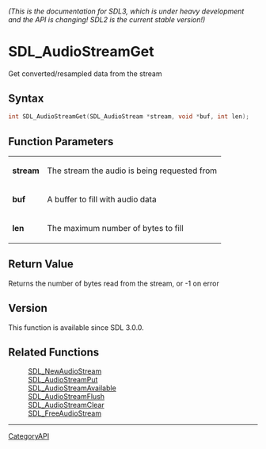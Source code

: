 ====== (This is the documentation for SDL3, which is under heavy development and the API is changing! SDL2 is the current stable version!) ======
= SDL_AudioStreamGet =

Get converted/resampled data from the stream 

== Syntax ==

<syntaxhighlight lang='c'>
int SDL_AudioStreamGet(SDL_AudioStream *stream, void *buf, int len);
</syntaxhighlight>

== Function Parameters ==

{|
|'''stream'''
|The stream the audio is being requested from
|-
|'''buf'''
|A buffer to fill with audio data
|-
|'''len'''
|The maximum number of bytes to fill
|}

== Return Value ==

Returns the number of bytes read from the stream, or -1 on error

== Version ==

This function is available since SDL 3.0.0.

== Related Functions ==

:[[SDL_NewAudioStream]]
:[[SDL_AudioStreamPut]]
:[[SDL_AudioStreamAvailable]]
:[[SDL_AudioStreamFlush]]
:[[SDL_AudioStreamClear]]
:[[SDL_FreeAudioStream]]

----
[[CategoryAPI]]


